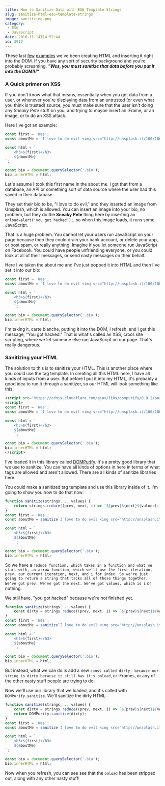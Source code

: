 ```yaml
---
title: How to Sanitize Data with ES6 Template Strings
slug: sanitize-html-es6-template-strings
image: sanitizing.png
category:
 - ES6
 - JavaScript
date: 2016-11-14T14:52:44
id: 3912
---
```


These last <a href="https://wesbos.com/template-strings-html/">few</a> <a href="http://wesbos.com/tagged-template-literals/">examples</a> we've been creating HTML and inserting it right into the DOM. If you have any sort of security background and you're probably screaming, <em>**"Wes, you must sanitize that data before you put it into the DOM!!!"**</em>

<h3>A Quick primer on XSS</h3>

If you don't know what that means, essentially when you get data from a user, or whenever you're displaying data from an untrusted (or even what you think is trusted) source, you must make sure that the user isn't doing any <em>Sneaky Pete</em> stuff on you, and trying to maybe insert an iFrame, or an image, or to do an XSS attack.

Here I've got an example:


```js
const first = 'Wes';
const aboutMe = `I love to do evil <img src="http://unsplash.it/100/100?random" onload="alert('you got hacked');" />`;

const html = `
    <h3>${first}</h3>
    ${aboutMe}
`;

const bio = document.querySelector('.bio');
bio.innerHTML = html;
```

Let's assume I took this first name in the about me. I got that from a database, an API or something sort of data source where the user had this saved in their database.

They set their bio to be, "I love to do evil," and they inserted an image from Unsplash, which is allowed. You can insert an image into your bio, no problem, but they do the **Sneaky Pete** thing here by inserting an `onload=alert('you got hacked');`, so when this image loads, it runs some JavaScript.

That is a huge problem. You cannot let your users run JavaScript on your page because then they could drain your bank account, or delete your app, or post spam, or really anything! Imagine if you let someone run JavaScript on Facebook. You could have people unfriending everyone, or you could look at all of their messages, or send nasty messages on their behalf.

Here I've taken the about me and I've just popped it into HTML and then I've set it into our bio:


```js
const first = 'Wes';
const aboutMe = `I love to do evil <img src="http://unsplash.it/100/100?random" onload="alert('you got hacked');" />`;

const html = `
    <h3>${first}</h3>
    ${aboutMe}
    `;

const bio = document.querySelector('.bio');
bio.innerHTML = html;
```

I'm taking it, carte blanche, putting it into the DOM, I refresh, and I get this message, "You got hacked." That is what's called an XSS, cross site scripting, where we let someone else run JavaScript on our page. That's really dangerous.

<h3>Sanitizing your HTML</h3>

The solution to this is to sanitize your HTML. This is another place where you could use the tag template. In creating all this HTML here, I have all kinds of inputs from a user. But before I put it into my HTML, it's probably a good idea to run it through a sanitizer, so our HTML will look something like this:


```html
<script src="https://cdnjs.cloudflare.com/ajax/libs/dompurify/0.8.2/purify.min.js"></script>
<script>
const first = 'Wes';
const aboutMe = `I love to do evil <img src="http://unsplash.it/100/100?random" onload="alert('you got hacked');" />`;

const html = `
    <h3>${first}</h3>
    ${aboutMe}
    `;

const bio = document.querySelector('.bio');
bio.innerHTML = html;
</script>
```

I've loaded it in this library called <a href="https://github.com/cure53/DOMPurify">DOMPurify</a>. It's a pretty good library that we use to sanitize. You can have all kinds of options in here in terms of what tags are allowed and aren't allowed. There are all kinds of sanitize libraries here.

You could make a sanitized tag template and use this library inside of it. I'm going to show you how to do that now:


```js
function sanitize(strings, ...values) {
    return strings.reduce((prev, next, i) => `${prev}${next}${values[i] || ''}`);
}
const first = 'Wes';
const aboutMe = sanitize`I love to do evil <img src="http://unsplash.it/100/100?random" onload="alert('you got hacked');" />`;

const html = `
    <h3>${first}</h3>
    ${aboutMe}
    `;

const bio = document.querySelector('.bio');
bio.innerHTML = html;
```

So we have a `reduce function, which takes in a function and what we start with, an arrow function, which we'll use the first iteration, prev, our current iteration, next, and i for index. So we're just going to return a string that tacks all of those things together. We've got prev. We've got the next. We've got values, which is i` or nothing.

We still have, "you got hacked" because we're not finished yet.


```js
function sanitize(strings, ...values) {
    const dirty = strings.reduce((prev, next, i) => `${prev}${next}${values[i] || ''}`);
}
const first = 'Wes';
const aboutMe = sanitize`I love to do evil <img src="http://unsplash.it/100/100?random" onload="alert('you got hacked');" />`;

const html = `
    <h3>${first}</h3>
    ${aboutMe}
    `;

const bio = document.querySelector('.bio');
bio.innerHTML = html;
```

But instead, what we can do is add a new `const called dirty, because our string is dirty because it still has it's onload`, or iFrames, or any of the other nasty stuff people are trying to do.

Now we'll use our library that we loaded, and it's called with `DOMPurify.sanitize`. We'll sanitize the dirty HTML:


```js
function sanitize(strings, ...values) {
    const dirty = strings.reduce((prev, next, i) => `${prev}${next}${values[i] || ''}`, '');
    return DOMPurify.sanitize(dirty);
}
const first = 'Wes';
const aboutMe = sanitize`I love to do evil <img src="http://unsplash.it/100/100?random" onload="alert('you got hacked');" />`;

const html = `
    <h3>${first}</h3>
    ${aboutMe}
`;

const bio = document.querySelector('.bio');
bio.innerHTML = html;
```

Now when you refresh, you can see see that the `onload` has been stripped out, along with any other nasty stuff!
